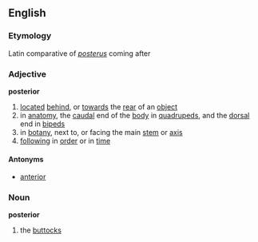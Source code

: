 ==English==
===Etymology===
Latin comparative of ''[[posterus]]'' coming after

===Adjective===
'''posterior'''

# [[locate]]d [[behind]], or [[towards]] the [[rear]] of an [[object]]
# in [[anatomy]], the [[caudal]] end of the [[body]] in [[quadruped]]s, and the [[dorsal]] end in [[biped]]s
# in [[botany]], next to, or facing the main [[stem]] or [[axis]]
# [[following]] in [[order]] or in [[time]]

====Antonyms====
*[[anterior]]

===Noun===
'''posterior'''

# the [[buttocks]]